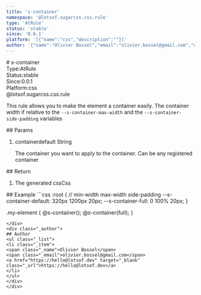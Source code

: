 ```yaml
---
title: 's-container'
namespace: '@lotsof.sugarcss.css.rule'
type: 'AtRule'
status: 'stable'
since: '0.0.1'
platform: '[{"name":"css","description":""}]'
author: '{"name":"Olivier Bossel","email":"olivier.bossel@gmail.com","url":"https://hello@lotsof.dev"}'
---
```

<div class="docmap-mdx">
# s-container
<div class="_metas">
<div class="_type"><span class="_type-label">Type:</span><span class="_type-value">AtRule</span></div>
<div class="_status"><span class="_status-label">Status:</span><span class="_status-value -stable">stable</span></div>
<div class="_since"><span class="_since-label">Since:</span><span class="_since-value">0.0.1</span></div>
<div class="_platform"><span class="_platform-label">Platform:</span><span class="_platform-value">css</span></div>
</div>
<div class="_namespace">@lotsof.sugarcss.css.rule</div>
<div class="_description">
<p>This rule allows you to make the element a container easily.
The container width if relative to the <code>--s-container-max-width</code>
and the <code>--s-container-side-padding</code> variables</p>

</div>
<div class="_params">
## Params
<ol class="_list">
<li class="_item">
<span class="_name">container</span><span class="_default">default</span> <span class="_type">String</span>
<p class="_description">The container you want to apply to the container&period; Can be any registered container</p>
</li>
</ol>
</div>
<div class="_return">
## Return
<ol class="_list">
<li class="_item">
<span class="_description">The generated css</span><span class="_default"></span><span class="_type">Css</span>
</li>
</ol>
</div>
<div class="_examples">
## Example
```css
:root {
   // min-width max-width side-padding
   --s-container-default: 320px 1200px 20px;
   --s-container-full: 0 100% 20px;
}

.my-element {
     @s-container();
     @s-container(full);
}
```
</div>
<div class="_author">
## Author
<ul class="_list">
<li class="_item">
<span class="_name">Olivier Bossel</span>
<span class="_email">olivier.bossel@gmail.com</span>
<a href="https://hello@lotsof.dev" target="_blank" class="_url">https://hello@lotsof.dev</a>
</li>
</ul>
</div>
</div>
